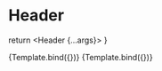 

<Meta title="Features / Header" component={Header} />

# Header

  return <Header {...args}></Header>
}

<Preview>
  <Story
    name="Header"
    args={{
      className: '',
      navItems: [{ title: 'Home' }, { title: 'Products' }, { title: 'About' }]
    }}
  >
    {Template.bind({})}
  </Story>
</Preview>

<Preview>
  <Story
    name="Condensed"
    args={{
      className: '',
      navItems: [{ title: 'Home' }, { title: 'Products' }, { title: 'About' }],
      condensed: true
    }}
  >
    {Template.bind({})}
  </Story>
</Preview>

<Props from={Header} />
